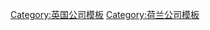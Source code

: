 {{Navbox
| name      = 联合利华
| title     = [[联合利华]]
| state     = {{{state<includeonly>|collapsed</includeonly>}}}
| image     = 
| bodyclass = hlist

| group1 = 附属公司
|  list1 =
  {{navbox subgroup
    | group1 = 现附属
    |  list1 =
* {{Link-en|魅雅|Maille (company)}}
* {{Link-en|雅涛|Alberto-Culver}}
* {{Link-en|联合利华澳大拉西亚|Unilever Australasia}}
* [[联合利华巴基斯坦]]
* {{Link-en|联合利华菲律宾|Unilever Philippines}}
* {{Link-en|联合利华孟加拉|Unilever Bangladesh Limited}}
* {{Link-en|联合利华尼泊尔|Unilever Nepal}}
* {{Link-en|联合利华印度尼西亚|Unilever Indonesia}}
* {{Link-en|印度联合利华|Hindustan Unilever}}
    | group2 = 曾附属
    |  list2 =
* {{Link-en|伊丽莎白雅顿|Elizabeth Arden, Inc.}}
* {{Link-en|毕夫|BiFi (snack)}}
* [[卡尔文·克雷恩]]<sup>仅限香水事业</sup>
* {{Link-en|法贝热|Fabergé (cosmetics)}}
* {{Link-en|格罗斯特戈顿|Gorton's of Gloucester}}
* {{Link-en|麦克渔业|Mac Fisheries}}
* {{Link-en|帕姆航运|Palm Line}}
* {{Link-en|联合非洲公司|United Africa Company}}
}}

| group2 = {{Link-en|联合利华品牌列表|List of Unilever brands|旗下品牌}}
|  list2 =
  {{navbox subgroup
    | group1 = 饮料
    |  list1 =
* [[布鲁克邦德]]
* [[立顿]]
* [[PG Tips]]
* [[PG Tips#Scottish Blend|Scottish Blend]]
* [[Selecta (dairy products)|Selecta]]
    | group2 = 食物
    |  list2 =
* [[Becel]]
* [[班杰利公司]]
* [[Bertolli]] (除了橄榄油和美国冷冻食品)
* [[Birds Eye]]
* [[Bovril]]
* [[Chicken Tonight]]
* [[牛頭牌 (高文)]]
* [[Conimex]]
* [[Continental (brand)|Continental]]
* [[Cornetto (ice cream)|Cornetto]]
* [[Country Crock]]
* [[Cup-a-Soup]]
* [[Findus]]
* [[Flora (margarine)|Flora]]
* [[GB Glace]]
* [[Golden Gaytime]]
* [[Grom (company)|Grom]]
* [[Hellmann's and Best Foods|Hellmann's/Best Foods]]
* [[Hertog]]
* [[我無法相信這不是牛油！]]
* [[Iglo]]
* [[Imperial margarine|Imperial Margarine]]
* [[Kibon]]
* [[家乐牌]]
* [[Mac Fisheries]]
* [[Maille (company)|Maille]]
* [[Marmite]]
* [[Mattessons]]
* [[Paddle Pop]]
* [[Peperami]]
* [[Pot Noodle]]
* [[Pot Rice]]
* [[Rafhan]]
* [[Ragú]]
* [[Sana (margarine brand)|Sana]]
* [[Selecta (dairy products)|Selecta]]
* [[Spry Vegetable Shortening|Spry]]
* [[Squirrel (peanut butter)|Squirrel]]
* [[Stork (margarine)|Stork]]
* [[Talenti]]
* [[Unox]]
* [[List of Ben & Jerry's ice creams#Vermonster|Vermonster]]
    {{Navbox subgroup
      |evenodd = swap
      | group1 = {{Link-en|和路雪 (品牌)|List of Unilever brands|和路雪}}<br />品牌群
      | list1 = 
* [[Calippo]]
* [[可爱多]]
* [[GB Glace]]
* [[Strauss (company)|Glidat Strauss]]
* [[HB Ice Cream|HB]]
* [[Kibon]]
* [[Kwality Wall's]]
* [[Langnese]]
* [[梦龙]]
* Olá
* [[Selecta (dairy products)|Selecta]]
* [[Solero (ice cream)|Solero]]
* [[Streets (ice cream)|Streets]]
* [[Viennetta]]
* [[和路雪]]
* [[HB Wall's]]
* [[Good Humor-Breyers]] ([[Good Humor]], [[Breyers]], [[Klondike bar|Klondike]], ([[Choco Taco]]), [[冰棒]], [[Dickie Dee]])
}}
    | group3 = 居家用品
    |  list3 =
* Bio-Tex
* [[Cif]]
* [[Comfort (fabric softener)|Comfort]]
* Closan
* [[Domestos]]
* Finitex
* Lever 2000
* Neutral
* [[Surf (detergent)|Omo]]
* [[寶瀅]] ([[Persil Power]] & [[Persil Service]]) (汉高拥有品牌)
* Probat
* [[Rinso]]
* [[Sunlight (cleaning product)|Sunlight]]
* [[Surf (detergent)|Surf]] (除了北美)
    | group4 = 个人护理
    |  list4 =
* [[Axe (brand)|Axe/Lynx]]
* [[Bed Head]]
* [[Brylcreem]]
* [[Clear (brand)|Clear]]
* [[Rexona|Degree]]
* [[多芬]]
* [[Fabergé (cosmetics)|Faberge]]
* [[Helene Curtis Industries, Inc.|Helene Curtis]]
* [[Impulse (body mist)|Impulse]]
* [[Lakmé Cosmetics|Lakmé]]
* [[Lifebuoy (soap)|Lifebuoy]]
* [[力士 (品牌)]]
* [[Noxzema]]
* [[Pears soap]]
* [[Pepsodent]]
* [[旁氏]]
* [[Prince Matchabelli]]
* [[棉花棒|Q-tips]]
* [[Radox]]
* [[Rexona]]
* [[Salon Selectives]]
* [[Signal (toothpaste)|Signal]]
* [[Simple Skincare|Simple]]
* [[Suave]]
* [[Sunsilk]]
* [[Rexona|Sure]]
* [[Timotei]]
* [[TRESemmé]]
* [[Twink (home perm)|Twink]]
* VO5 (除了美国)
* [[凡士林]]
* [[zendium]]
}}

| group4 = 前身企业
|  list4 =
* [[Lever Brothers]]
* [[Margarine Unie]]
* [[W. H. Burford & Son]]

| group5 = 标志建筑
|  list5 =
* [[Colworth House]]
* [[Lever Brothers Factory]]
* [[Lever House]]
* [[Lipton Institute of Tea]]
* [[Port Sunlight]]
* [[联合利华大楼]]
* [[Unilever Research & Development Port Sunlight Laboratory]]
* [[联合利华大厦]]

| group7 = 人物
|  list7 =
* [[夏思可]]
* [[保罗·波尔曼]]
* [[乔安路]]

| below =
* {{icon|category}} [[:Category:联合利华|'''相关分类''']]
* {{Icon|Commons}} [[commons:Category:联合利华|'''公共资源''']] 
}}<noinclude>
{{collapsible option}}
[[Category:联合利华| ]]
[[Category:英国公司模板]]
[[Category:荷兰公司模板]]
</noinclude>